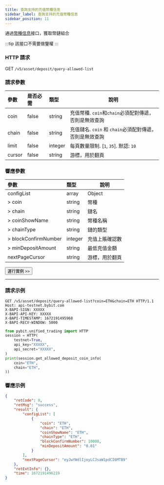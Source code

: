 ```yaml
---
title: 查詢支持的充值幣種信息
sidebar_label: 查詢支持的充值幣種信息
sidebar_position: 11
---
```


通過[幣種信息](../coin-info#)接口，獲取幣鏈組合

:::tip
該接口不需要做鑒權
:::

### HTTP 請求
GET `/v5/asset/deposit/query-allowed-list`

### 請求參數
| 參數 | 是否必需 | 類型 | 說明|
|:----- |:-------|:-----|------ |
|coin |false |string |充值幣種. `coin`和`chain`必須配對傳遞，否則是無效查詢 |
|chain |false |string |充值鏈名. `coin` 和 `chain`必須配對傳遞，否則是無效查詢|
|limit |false |integer |每頁數量限制. [`1`, `35`]. 默認: `10`|
|cursor |false |string |游標，用於翻頁|

### 響應參數
| 參數 | 類型 | 說明|
|:----- |:-----|----- |
|configList |array|Object |
|> coin |string |幣種 |
|> chain |string|鏈名 |
|> coinShowName |string|幣種名稱 |
|> chainType |string|鏈的類型 |
|> blockConfirmNumber |integer|充值上賬確認數 |
|> minDepositAmount |string|最低充值金額 |
|nextPageCursor |string |游標，用於翻頁|

<a href="/api-explorer/v5/asset/deposit-coin-spec"><Button>運行實例 >></Button></a>

---

### 請求示例

<Tabs groupId="programming-languages">
<TabItem value="http" label="HTTP">

```http
GET /v5/asset/deposit/query-allowed-list?coin=ETH&chain=ETH HTTP/1.1
Host: api-testnet.bybit.com
X-BAPI-SIGN: XXXXX
X-BAPI-API-KEY: XXXXX
X-BAPI-TIMESTAMP: 1672191495968
X-BAPI-RECV-WINDOW: 5000
```

</TabItem>
<TabItem value="python" label="Python">

```python
from pybit.unified_trading import HTTP
session = HTTP(
    testnet=True,
    api_key="XXXXX",
    api_secret="XXXXX",
)
print(session.get_allowed_deposit_coin_info(
    coin="ETH",
    chain="ETH",
))
```

</TabItem>
</Tabs>

### 響應示例

```json
{
    "retCode": 0,
    "retMsg": "success",
    "result": {
        "configList": [
            {
                "coin": "ETH",
                "chain": "ETH",
                "coinShowName": "ETH",
                "chainType": "ETH",
                "blockConfirmNumber": 10000,
                "minDepositAmount": "0.01"
            }
        ],
        "nextPageCursor": "eyJwYWdlIjoyLCJsaW1pdCI6MTB9"
    },
    "retExtInfo": {},
    "time": 1672191496219
}
```

